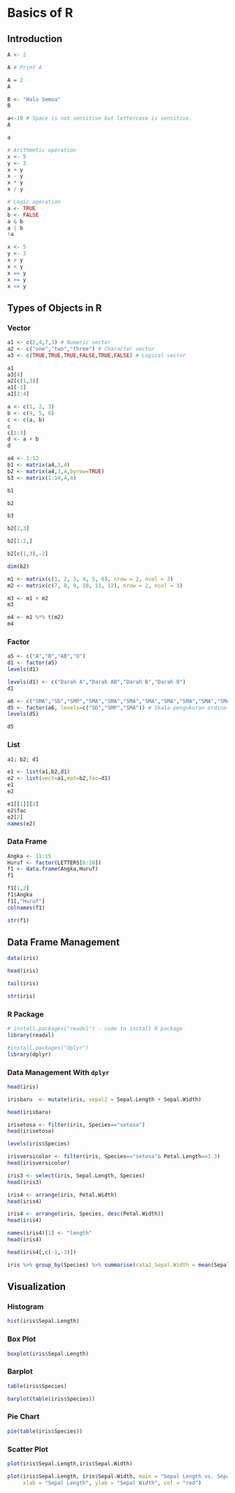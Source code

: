 # Basics of R

## Introduction

```r
A <- 2  
```

```r
A # Print A
```

```r
A = 2
A
```

```r
B <- "Halo Semua"
B
```

```r
a<-10 # Space is not sensitive but lettercase is sensitive.
A
```

```r
a
```

```r
# Arithmetic operation
x <- 5
y <- 3
x + y     
x - y     
x * y     
x / y     
```

```r
# Logic operation
a <- TRUE
b <- FALSE
a & b     
a | b     
!a        
```

```r
x <- 5
y <- 3
x > y     
x < y     
x == y    
x >= y    
x <= y    
```

## Types of Objects in R

### Vector

```r
a1 <- c(2,4,7,3) # Numeric vector
a2 <- c("one","two","three") # Character vector
a3 <- c(TRUE,TRUE,TRUE,FALSE,TRUE,FALSE) # Logical vector
```

```r
a1
a3[4]        
a2[c(1,3)]   
a1[-1]       
a1[2:4]      
```

```r
a <- c(1, 2, 3)
b <- c(4, 5, 6)
c <- c(a, b)      
c                 
c[1:3]            
d <- a + b        
d                 
```


```r
a4 <- 1:12 
b1 <- matrix(a4,3,4)
b2 <- matrix(a4,3,4,byrow=TRUE) 
b3 <- matrix(1:14,4,4)
```

```r
b1
```
```r
b2
```
```r
b3
```

```r
b2[2,3]   
```

```r
b2[1:2,]  
```

```r
b2[c(1,3),-2] 
```

```r
dim(b2) 
```

```r
m1 <- matrix(c(1, 2, 3, 4, 5, 6), nrow = 2, ncol = 3)
m2 <- matrix(c(7, 8, 9, 10, 11, 12), nrow = 2, ncol = 3)
```


```r
m3 <- m1 + m2
m3
```


```r
m4 <- m1 %*% t(m2)
m4
```

### Factor

```r
a5 <- c("A","B","AB","O")
d1 <- factor(a5) 
levels(d1)
```

```r
levels(d1) <- c("Darah A","Darah AB","Darah B","Darah O")
d1
```

```r
a6 <- c("SMA","SD","SMP","SMA","SMA","SMA","SMA","SMA","SMA","SMA","SMA","SMA","SMA")
d5 <- factor(a6, levels=c("SD","SMP","SMA")) # Skala pengukuran ordinal  
levels(d5) 
```

```r
d5
```

### List


```r
a1; b2; d1
```

```r
e1 <- list(a1,b2,d1)
e2 <- list(vect=a1,mat=b2,fac=d1) 
e1
e2
```

```r
e1[[1]][2] 
e2$fac 
e2[2] 
names(e2)
```

### Data Frame

```r
Angka <- 11:15
Huruf <- factor(LETTERS[6:10])
f1 <- data.frame(Angka,Huruf)
f1
```

```r
f1[1,2] 
f1$Angka 
f1[,"Huruf"] 
colnames(f1) 
```

```r
str(f1)
```

## Data Frame Management

```r
data(iris) 
```

```r
head(iris) 
```

```r
tail(iris) 
```

```r
str(iris)
```

### R Package

```r
# install.packages("readxl") - code to install R package
library(readxl)
```

```r
#install.packages("dplyr")
library(dplyr)
```

### Data Management With `dplyr`
```r
head(iris)
```


```r
irisbaru  <- mutate(iris, sepal2 = Sepal.Length + Sepal.Width)
```

```r
head(irisbaru)
```


```r
irisetosa <- filter(iris, Species=="setosa")
head(irisetosa)
```

```r
levels(iris$Species)
```

```r
irisversicolor <- filter(iris, Species=="setosa"& Petal.Length==1.3)
head(irisversicolor)
```

```r
iris3 <- select(iris, Sepal.Length, Species)
head(iris3)
```

```r
iris4 <- arrange(iris, Petal.Width)
head(iris4)
```

```r
iris4 <- arrange(iris, Species, desc(Petal.Width))
head(iris4)
```

```r
names(iris4)[1] <- "length" 
head(iris4)
```

```r
head(iris4[,c(-1,-3)])
```

```r
iris %>% group_by(Species) %>% summarise(rata2_Sepal.Width = mean(Sepal.Width))
```


## Visualization

### Histogram

```r
hist(iris$Sepal.Length)
```

### Box Plot

```r
boxplot(iris$Sepal.Length)
```

### Barplot

```r
table(iris$Species)
```

```r
barplot(table(iris$Species))
```

### Pie Chart

```r
pie(table(iris$Species))
```

### Scatter Plot

```r
plot(iris$Sepal.Length,iris$Sepal.Width)
```

```r
plot(iris$Sepal.Length, iris$Sepal.Width, main = "Sepal Length vs. Sepal Width", 
     xlab = "Sepal Length", ylab = "Sepal Width", col = "red")
```
